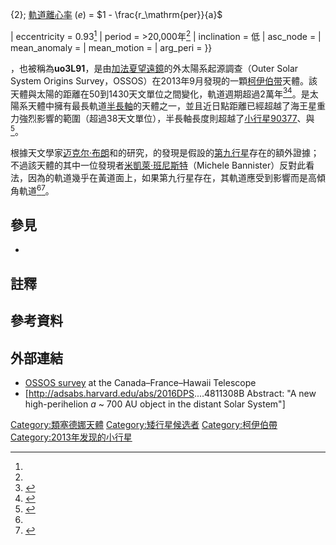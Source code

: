 {{DISPLAYTITLE:{{mp|2013 SY|99}}}}
{{lowercase title}}
{{Infobox planet
| minorplanet        = yes
| background         = #FFFFC0
| name               = {{mp|2013 SY|99}}
| image              = TNO-Planet9-Diagram-CLEAN.jpg
| image_size         = 275px
| caption            = {{mp|2013 SY|99}}（軌道為左側淡藍色橢圓形）和其他獨立天體的軌道圖，以及假設的[[第九行星|第九行星]]軌道（右側紅色點線）
| discovered         = 2013年9月<ref name="nature20161018" />
| discovery_site     = [[加法夏望遠鏡|CFHT]]<ref name="nature20161018" />
| discovery_method   = 外太陽系起源調查<ref name="nature20161018" />
| mp_name            = {{mp|2013 SY|99}}
| mp_category        = [[獨立天體|獨立天體]]
| alt_names          = uo3L91
| orbit_ref          = 
| epoch              = 
| perihelion           = {{convert|50|AU|e9km|abbr=unit}}<ref name="science20161017" />
| aphelion         = {{nowrap|{{convert|1430|AU|e9km|abbr=unit}}<ref name="science20161017" />}}
| semimajor          = {{convert|740|AU|e9km|abbr=unit}}<ref name=calc group=n>以下參數計算：[[半長軸|半長軸]](<math>a</math>) = <math>\frac{r_\mathrm{per}+r_\mathrm{ap}}{2}</math>; [[軌道離心率|軌道離心率]] (<math>e</math>) = <math>1 - \frac{r_\mathrm{per}}{a}</math></ref>
| eccentricity       = 0.93<ref name=calc group=n />
| period             = >20,000年<ref name="science20161017" />
| inclination        = 低
| asc_node           = 
| mean_anomaly       = 
| mean_motion        = 
| arg_peri           = 
}}

'''{{mp|2013 SY|99}}'''，也被稱為'''uo3L91'''，是由[[加法夏望遠鏡|加法夏望遠鏡]]的外太陽系起源調查（Outer Solar System Origins Survey，OSSOS）在2013年9月發現的一顆[[柯伊伯带|柯伊伯带]]天體。該天體與太陽的距離在50到1430天文單位之間變化，軌道週期超過2萬年<ref name="nature20161018">{{cite news |url=http://www.nature.com/news/astronomers-spot-distant-world-in-solar-system-s-far-reaches-1.20831 |title=Astronomers spot distant world in Solar System's far reaches |work=[[自然_(期刊)|Nature]] |first=Alexandra |last=Witze |date=18 October 2016 |doi=10.1038/nature.2016.20831 |accessdate=2016-11-23 |archive-date=2020-11-08 |archive-url=https://web.archive.org/web/20201108130620/http://www.nature.com/news/astronomers-spot-distant-world-in-solar-system-s-far-reaches-1.20831 |dead-url=no }}</ref><ref name="science20161017">{{cite news |url=http://www.sciencemag.org/news/2016/10/new-dwarf-planet-points-planet-nine |title=New icy world with 20,000-year orbit could point to Planet Nine |work=[[科学_(期刊)|Science]] |first=Adam |last=Mann |date=17 October 2016 |doi=10.1126/science.aal0270 |accessdate=2016-11-23 |archive-date=2017-07-12 |archive-url=https://web.archive.org/web/20170712141425/http://www.sciencemag.org/news/2016/10/new-dwarf-planet-points-planet-nine |dead-url=no }}</ref>。{{mp|2013 SY|99}}是太陽系天體中擁有最長軌道[[半長軸|半長軸]]的天體之一，並且近日點距離已經超越了海王星重力強烈影響的範圍（超過38天文單位），半長軸長度則超越了[[小行星90377|小行星90377]]、{{mpl|2012 VP|113}}與{{link-en|2010 GB174|2010 GB174}}<ref name=mpc_qGT37_aGT250>{{cite web |url=http://minorplanetcenter.net/db_search/show_by_properties?perihelion_distance_min=38&semimajor_axis_min=250 |title=Objects with q > 38 & a > 250 |work=[[小行星中心|Minor Planet Center]] |publisher=[[國際天文聯會|International Astronomical Union]] |accessdate=24 October 2016 |archive-date=2016-10-24 |archive-url=https://web.archive.org/web/20161024225043/http://minorplanetcenter.net/db_search/show_by_properties?perihelion_distance_min=38&semimajor_axis_min=250 |dead-url=no }}</ref>。

根據天文學家[[米高·E·布朗|迈克尔·布朗]]和{{link-en|康斯坦丁·巴特金|Konstantin Batygin}}的研究，{{mp|2013 SY|99}}的發現是假設的[[第九行星|第九行星]]存在的額外證據；不過該天體的其中一位發現者[[米凱萊·班尼斯特|米凱萊·班尼斯特]]（Michele Bannister）反對此看法，因為{{mp|2013 SY|99}}的軌道幾乎在黃道面上，如果第九行星存在，其軌道應受到影響而是高傾角軌道<ref name="nature20161018" /><ref>{{cite web |url=https://twitter.com/plutokiller/status/713111892672143360 |title=the new one is uo3L91... |work=Twitter.com |first=Mike |last=Brown |date=24 March 2016 |accessdate=2016-11-23 |archive-date=2020-10-07 |archive-url=https://web.archive.org/web/20201007000808/https://twitter.com/plutokiller/status/713111892672143360 |dead-url=no }}</ref>。

==參見==
*{{link-en|最大遠日點的太陽系天體列表|List of Solar System objects by greatest aphelion}}

==註釋==
{{reflist|group=n}}

==參考資料==
{{reflist}}

==外部連結==
* [http://www.ossos-survey.org/ OSSOS survey]{{Wayback|url=http://www.ossos-survey.org/ |date=20201124152920 }} at the Canada–France–Hawaii Telescope
* [http://adsabs.harvard.edu/abs/2016DPS....4811308B Abstract: "A new high-perihelion ''a'' ~ 700 AU object in the distant Solar System"]{{Wayback|url=http://adsabs.harvard.edu/abs/2016DPS....4811308B |date=20181106144733 }}

{{2017 in space}}

{{DEFAULTSORT:Uo3L91}}
[[Category:類塞德娜天體|Category:類塞德娜天體]]
[[Category:矮行星候选者|Category:矮行星候选者]]
[[Category:柯伊伯帶|Category:柯伊伯帶]]
[[Category:2013年发现的小行星|Category:2013年发现的小行星]]
